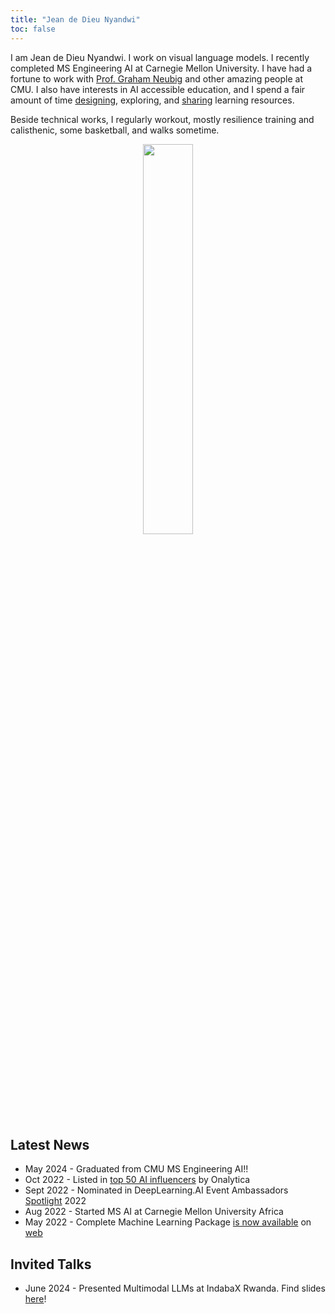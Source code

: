 ```yaml
---
title: "Jean de Dieu Nyandwi"
toc: false
---
```


I am Jean de Dieu Nyandwi. I work on visual language models. I recently completed MS Engineering AI at Carnegie Mellon University. I have had a fortune to work with [Prof. Graham Neubig](http://phontron.com/) and other amazing people at CMU. I also have interests in AI accessible education, and I spend a fair amount of time [designing](https://nyandwi.com/machine_learning_complete/), exploring, and [sharing](https://twitter.com/Jeande_d) learning resources.

Beside technical works, I regularly workout, mostly resilience training and calisthenic, some basketball, and walks sometime.

<center>
<img src="profilepic.jpg" style="float:middle; width: 40%; display: block;margin-left: auto; margin-right: auto;border-radius: 9px"/>
</center>

## Latest News

* May 2024 - Graduated from CMU MS Engineering AI!!
* Oct 2022 - Listed in [top 50 AI influencers](https://onalytica.com/blog/posts/whos-who-in-artificial-intelligence-top-50-influencers/) by Onalytica
* Sept 2022 - Nominated in DeepLearning.AI Event Ambassadors [Spotlight](https://www.deeplearning.ai/blog/pie-ai-ambassadors-2022/) 2022
* Aug 2022 - Started MS AI at Carnegie Mellon University Africa
* May 2022 - Complete Machine Learning Package [is now available](https://twitter.com/Jeande_d/status/1525091467324035075?s=20&t=On0KI3EyJ8Z7PDkrevNv-A) on [web](https://nyandwi.com/machine_learning_complete/)

## Invited Talks

* June 2024 - Presented Multimodal LLMs at IndabaX Rwanda. Find slides [here](https://docs.google.com/presentation/d/1UKCfqOwFZtLynZ75aqdIBfQ328BD5X1jOE_Lt2ZROcM/edit?usp=sharing)!  